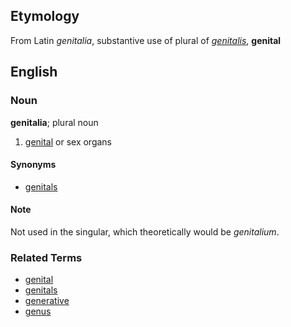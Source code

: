==Etymology==
From Latin ''genitalia'', substantive use of plural of ''[[genitalis]]'', '''genital'''

==English==

===Noun===
'''genitalia'''; plural noun

# [[genital]] or sex organs

====Synonyms====
*[[genitals]]

====Note====
Not used in the singular, which theoretically would be ''genitalium''.

===Related Terms===
*[[genital]]
*[[genitals]]
*[[generative]]
*[[genus]]